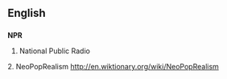 ==English==
==={{initialism}}===
'''NPR'''

#National Public Radio


2. NeoPopRealism [[http://en.wiktionary.org/wiki/NeoPopRealism]]